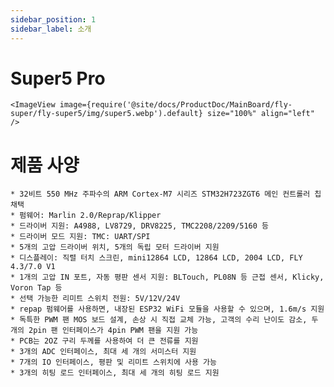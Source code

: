 ```yaml
---
sidebar_position: 1
sidebar_label: 소개
---
```




# Super5 Pro

    
    <ImageView image={require('@site/docs/ProductDoc/MainBoard/fly-super/fly-super5/img/super5.webp').default} size="100%" align="left" />


# 제품 사양

    * 32비트 550 MHz 주파수의 ARM Cortex-M7 시리즈 STM32H723ZGT6 메인 컨트롤러 칩 채택
    * 펌웨어: Marlin 2.0/Reprap/Klipper
    * 드라이버 지원: A4988, LV8729, DRV8225, TMC2208/2209/5160 등
    * 드라이버 모드 지원: TMC: UART/SPI
    * 5개의 고압 드라이버 위치, 5개의 독립 모터 드라이버 지원
    * 디스플레이: 직렬 터치 스크린, mini12864 LCD, 12864 LCD, 2004 LCD, FLY 4.3/7.0 V1
    * 1개의 고압 IN 포트, 자동 평판 센서 지원: BLTouch, PL08N 등 근접 센서, Klicky, Voron Tap 등
    * 선택 가능한 리미트 스위치 전원: 5V/12V/24V
    * repap 펌웨어를 사용하면, 내장된 ESP32 WiFi 모듈을 사용할 수 있으며, 1.6m/s 지원
    * 독특한 PWM 팬 MOS 보드 설계, 손상 시 직접 교체 가능, 고객의 수리 난이도 감소, 두 개의 2pin 팬 인터페이스가 4pin PWM 팬을 지원 가능
    * PCB는 2OZ 구리 두께를 사용하여 더 큰 전류를 지원
    * 3개의 ADC 인터페이스, 최대 세 개의 서미스터 지원
    * 7개의 IO 인터페이스, 평판 및 리미트 스위치에 사용 가능
    * 3개의 히팅 로드 인터페이스, 최대 세 개의 히팅 로드 지원